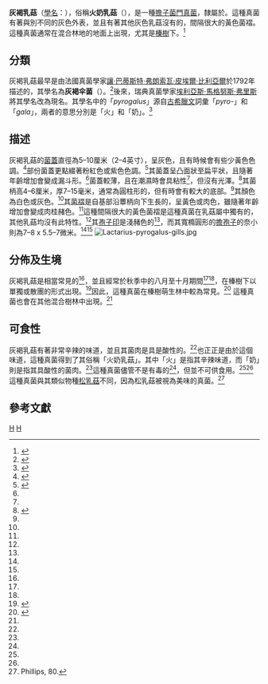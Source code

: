{{stack begin}}
{{Speciesbox
| taxon = Lactarius pyrogalus
| binomial_authority = ([[讓·巴蒂斯特·弗朗索瓦·皮埃爾·比利亞爾|Bull.]] ex [[埃利亞斯·馬格努斯·弗里斯|Fr.]]) (1838)
| image = Lactarius pyrogalus.jpg
| synonyms_ref = <ref name="urlMycoBank">{{cite web |title=''Lactarius pyrogalus'' (Bull.) Fr. 1838 |url=http://www.mycobank.org/MycoTaxo.aspx?Link=T&Rec=157078 |publisher=International Mycological Association |work=MycoBank |accessdate=2011-06-06}}</ref>
| synonyms = *''Agaricus pyrogalus''<br><small>Bull. (1792)</small>
*''Agaricus lactifluus'' var. ''pyrogalus''<br><small>(Bull.) Pers.</small>
*''Galorrheus pyrogalus''<br><small>(Bull.) [[保羅·庫默爾|P.Kumm.]] (1871)</small>
*''Lactifluus pyrogalus''<br><small>(Bull.) [[奧托·孔策|Kuntze]] (1891)</small>
}}
{{mycomorphbox
| name = 灰褐乳菇
| whichGills = decurrent
| capShape = flat
| hymeniumType=gills
| stipeCharacter=bare
| ecologicalType=mycorrhizal
| sporePrintColor=ochre
| howEdible=inedible
}}
{{stack end}}

'''灰褐乳菇'''（[[學名|學名]]：{{lang|en|'''''Lactarius pyrogalus'''''}}），俗稱'''火奶乳菇'''（{{lang|en|fire-milk Lactarius}}），是一種[[擔子菌門|擔子菌門]][[真菌|真菌]]，隸屬於{{link-en|乳菇屬|''Lactarius''}}。這種真菌有著與別不同的灰色外表，並且有著其他灰色乳菇沒有的，間隔很大的黃色菌褶。這種真菌通常在混合林地的地面上出現，尤其是[[榛属|榛樹]]下。<ref>{{Cite web |url=http://www.naturespot.org.uk/species/fiery-milkcap |title=Fiery Milkcap - Lactarius pyrogalus - NatureSpot |access-date=2013-11-19 |archive-url=https://web.archive.org/web/20130811032114/http://naturespot.org.uk/species/fiery-milkcap |archive-date=2013-08-11 |dead-url=yes }}</ref>

==分類==
灰褐乳菇最早是由法國真菌學家[[讓·巴蒂斯特·弗朗索瓦·皮埃爾·比利亞爾|讓·巴蒂斯特·弗朗索瓦·皮埃爾·比利亞爾]]於1792年描述的，其學名為'''灰褐伞菌'''（{{lang|en|''Agaricus pyrogalus''}}）。<ref>{{Cite web |url=http://www.rogersmushrooms.com/gallery/DisplayBlock~bid~6329~gid~~source~gallerydefault.asp |title=Rogers Mushrooms - Lactarius pyrogalus Mushroom |access-date=2013-11-19 |archive-date=2016-03-03 |archive-url=https://web.archive.org/web/20160303165457/http://www.rogersmushrooms.com/gallery/DisplayBlock~bid~6329~gid~~source~gallerydefault.asp |dead-url=no }}</ref>後來，瑞典真菌學家[[埃利亞斯·馬格努斯·弗里斯|埃利亞斯·馬格努斯·弗里斯]]將其學名改為現名。其學名中的「''pyrogalus''」源自[[古希臘文|古希臘文]]詞彙「''pyro-''」和「''gala''」，兩者的意思分別是「火」和「奶」。<ref name=Liddell1980>{{cite book | author = [[Henry_George_Liddell|Liddell, Henry George]] and [[Robert_Scott_(philologist)|Robert Scott]] | year = 1980 | title = [[A_Greek-English_Lexicon|A Greek-English Lexicon]] (Abridged Edition) | publisher = [[Oxford_University_Press|Oxford University Press]] | location = United Kingdom | isbn =0-19-910207-4}}</ref>

==描述==
灰褐乳菇的[[菌蓋|菌蓋]]直徑為5–10厘米（2–4英寸），呈灰色，且有時候會有些少黃色色調。<ref name="Phillips">{{cite book |title= Mushrooms and Other Fungi of Great Britain and Europe|last= Phillips|first= Roger|year= 1981|publisher= [[Pan_Books|Pan Books]]|location= London|isbn= 0-330-26441-9|page=85}}</ref>部份菌蓋更點綴著粉紅色或紫色色調。<ref name="Roody">{{cite book|title= Mushrooms of West Virginia and the Central Appalachians|url= http://books.google.com/books?id=5HGMPEiy4ykC&pg=PA100&dq=Lactarius+pyrogalus&lr=lang_en&as_brr=3&sig=ACfU3U3eGWZJ5oY-p4NfHVKBWxYtjynYWg|accessdate= 2008-07-31|last= Roody|first= William C.|year= 2003|publisher= [[University_Press_of_Kentucky|University Press of Kentucky]]|location= Kentucky|isbn= 978-0-8131-9039-6|page= 100|archive-date= 2017-03-27|archive-url= https://web.archive.org/web/20170327170051/https://books.google.com/books?id=5HGMPEiy4ykC&pg=PA100&dq=Lactarius+pyrogalus&lr=lang_en&as_brr=3&sig=ACfU3U3eGWZJ5oY-p4NfHVKBWxYtjynYWg|dead-url= no}}</ref>其菌蓋呈凸面狀至扁平狀，且隨著年齡增加會變成漏斗形。<ref name="Phillips"/>菌蓋較薄，且在潮濕時會具粘性<ref name="Phillips"/>，但沒有光澤。<ref name="Pegler">{{cite book |title= Mushrooms and Toadstools|last= Pegler|first= David N.|year= 1983|publisher= Mitchell Beazley Publishing|location= London|isbn= 0-85533-500-9|page= 78}}</ref>其菌柄高4–6厘米，厚7–15毫米，通常為圓柱形的，但有時會有較大的底部。<ref name="Phillips"/>其顏色為白色或灰色。<ref name="Phillips"/>其[[菌褶|菌褶]]是自基部沿蕈柄向下生長的，呈黃色或肉色，雖隨著年齡增加會變成肉桂赭色。<ref name="Phillips"/>這種間隔很大的黃色菌褶是這種真菌在乳菇屬中獨有的，其他乳菇均沒有此特性。<ref name="Pegler"/>其[[孢子印|孢子印]]是淺赭色的<ref name="Phillips"/>，而其寬橢圓形的[[擔孢子|擔孢子]]的奈小則為7–8 x 5.5–7微米。<ref name="Phillips"/><ref name="Pegler"/>
[[File:Lactarius-pyrogalus-gills.jpg|thumb]]

==分佈及生境==
灰褐乳菇是相當常見的<ref name="Pegler"/>，並且經常於秋季中的八月至十月期間<ref name="Phillips"/><ref name="Pegler"/>，在榛樹下以單獨或散團的形式出現。<ref>{{cite book |title= The Encyclopedia of Fungi of Britain and Europe|url= http://books.google.com/books?id=ULhwByKCyEwC&pg=PA306&dq=Lactarius+pyrogalus&lr=lang_en&as_brr=3&sig=ACfU3U2Zxym67Mqmhx4l5qunPnWNuaur5A|accessdate= 2008-07-31|last= Jordan|first= Michael|year= 2004|publisher= [[Frances_Lincoln|Frances Lincoln]]|location= London|isbn= 978-0-7112-2378-3|page= 306}}</ref>因此，這種真菌在榛樹萌生林中較為常見。<ref>{{cite book |title= Complete British Wildlife|url= https://archive.org/details/collinscompleteb0000ster|last= Sterry|first= Paul|year= 1997|publisher= [[HarperCollins|HarperCollins]]|isbn= 978-0-583-33638-3|page= [https://archive.org/details/collinscompleteb0000ster/page/352 352]}}</ref> 這種真菌也會在其他混合樹林中出現。<ref name="Pegler"/>

==可食性==
灰褐乳菇有著非常辛辣的味道，並且其菌肉是具是酸性的。<ref name="Phillips"/>也正正是由於這個味道，這種真菌得到了其俗稱「火奶乳菇」。其中「火」是指其辛辣味道，而「奶」則是指其具酸性的菌肉。<ref name="Roody"/>這種真菌儘管不是有毒的<ref name="Pegler"/>，但並不可供食用。<ref name="Phillips"/><ref name="Pegler"/>這種真菌與其類似物種[[松乳菇|松乳菇]]不同，因為松乳菇被視為美味的真菌。<ref>Phillips, 80.</ref>

==參考文獻==
{{portal|真菌}}

{{reflist}}
{{Taxonbar}}
[[Category:乳菇屬|H]]
[[Category:欧洲真菌|H]]